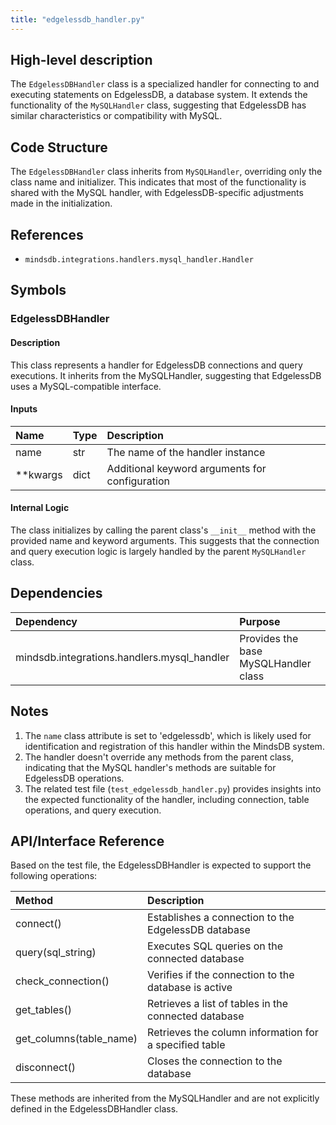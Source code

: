 ```yaml
---
title: "edgelessdb_handler.py"
---
```


## High-level description
The `EdgelessDBHandler` class is a specialized handler for connecting to and executing statements on EdgelessDB, a database system. It extends the functionality of the `MySQLHandler` class, suggesting that EdgelessDB has similar characteristics or compatibility with MySQL.

## Code Structure
The `EdgelessDBHandler` class inherits from `MySQLHandler`, overriding only the class name and initializer. This indicates that most of the functionality is shared with the MySQL handler, with EdgelessDB-specific adjustments made in the initialization.

## References
- `mindsdb.integrations.handlers.mysql_handler.Handler`

## Symbols

### EdgelessDBHandler
#### Description
This class represents a handler for EdgelessDB connections and query executions. It inherits from the MySQLHandler, suggesting that EdgelessDB uses a MySQL-compatible interface.

#### Inputs
| Name | Type | Description |
|:-----|:-----|:------------|
| name | str | The name of the handler instance |
| **kwargs | dict | Additional keyword arguments for configuration |

#### Internal Logic
The class initializes by calling the parent class's `__init__` method with the provided name and keyword arguments. This suggests that the connection and query execution logic is largely handled by the parent `MySQLHandler` class.

## Dependencies
| Dependency | Purpose |
|:-----------|:--------|
| mindsdb.integrations.handlers.mysql_handler | Provides the base MySQLHandler class |

## Notes
1. The `name` class attribute is set to 'edgelessdb', which is likely used for identification and registration of this handler within the MindsDB system.
2. The handler doesn't override any methods from the parent class, indicating that the MySQL handler's methods are suitable for EdgelessDB operations.
3. The related test file (`test_edgelessdb_handler.py`) provides insights into the expected functionality of the handler, including connection, table operations, and query execution.

## API/Interface Reference
Based on the test file, the EdgelessDBHandler is expected to support the following operations:

| Method | Description |
|:-------|:------------|
| connect() | Establishes a connection to the EdgelessDB database |
| query(sql_string) | Executes SQL queries on the connected database |
| check_connection() | Verifies if the connection to the database is active |
| get_tables() | Retrieves a list of tables in the connected database |
| get_columns(table_name) | Retrieves the column information for a specified table |
| disconnect() | Closes the connection to the database |

These methods are inherited from the MySQLHandler and are not explicitly defined in the EdgelessDBHandler class.